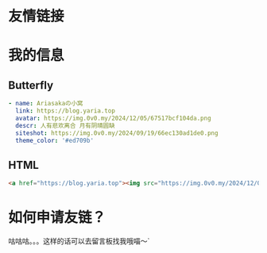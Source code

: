 # 友情链接

<FriendLinks />

# 我的信息

## Butterfly

```YAML
- name: Ariasakaの小窝
  link: https://blog.yaria.top
  avatar: https://img.0v0.my/2024/12/05/67517bcf104da.png
  descr: 人有悲欢离合 月有阴晴圆缺
  siteshot: https://img.0v0.my/2024/09/19/66ec130ad1de0.png
  theme_color: '#ed709b'
```

## HTML

```HTML
<a href="https://blog.yaria.top"><img src="https://img.0v0.my/2024/12/05/67517bcf104da.png" alt="avatar">Ariasakaの小窝</a>
```

# 如何申请友链？

咕咕咕。。。这样的话可以去留言板找我哦喵～`
